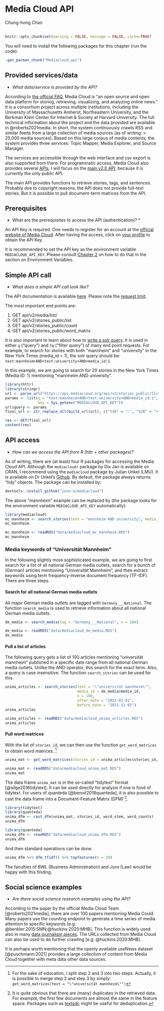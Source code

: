 # Media Cloud API
<chauthors>Chung-hong Chan</chauthors>
<br><br>

```r
knitr::opts_chunk$set(warning = FALSE, message = FALSE, cache=TRUE)
```

You will need to install the following packages for this chapter (run the code):

```r
.gen_pacman_chunk("Mediacloud_api")
```

## Provided services/data

* *What data/service is provided by the API?*

According to [the official FAQ](https://mediacloud.org/support/), Media Cloud is "an open source and open data platform for storing, retrieving, visualizing, and analyzing online news." It is a consortium project across multiple institutions, including the University of Massachusetts Amherst, Northeastern University, and the Berkman Klein Center for Internet & Society at Harvard University. The full technical information about the project and the data provided are available in @roberts2021media. In short, the system continuously crawls RSS and similar feeds from a large collection of media sources (as of writing: > 25,000 media sources). Based on this large corpus of media contents, the system provides three services: Topic Mapper, Media Explorer, and Source Manager. 

The services are accessible through the web interface and csv export is also supported from there. For programmatic access, Media Cloud also provides several [APIs](https://github.com/mediacloud/backend/tree/master/doc/api_2_0_spec). I will focus on the [main v2.0 API](https://github.com/mediacloud/backend/blob/master/doc/api_2_0_spec/api_2_0_spec.md), because it is currently the only public API.

The main API provides functions to retrieve stories, tags, and sentences. Probably due to copyright reasons, the API does not provide full-text stories. But it is possible to pull document-term matrices from the API.

## Prerequisites
* What are the prerequisites to access the API (authentication)? *

An API Key is required. One needs to register for an account at the [official website of Media Cloud](https://tools.mediacloud.org/#/user/signup). After having the access, click on [your profile](https://explorer.mediacloud.org/#/user/profile) to obtain the API Key.

It is recommended to set the API key as the environment variable `MEDIACLOUD_API_KEY`. Please consult [Chapter 2](#best-practices) on how to do that in the section on Environment Variables.

## Simple API call
* *What does a simple API call look like?*

The API documentation is available [here](https://github.com/mediacloud/backend/blob/master/doc/api_2_0_spec/api_2_0_spec.md). Please note the [request limit](https://github.com/mediacloud/backend/blob/master/doc/api_2_0_spec/api_2_0_spec.md#request-limits).

The most important end points are:

1. GET api/v2/media/list/
2. GET api/v2/stories_public/list
3. GET api/v2/stories_public/count
4. GET api/v2/stories_public/word_matrix

It is also important to learn about how to [write a solr query](https://mediacloud.org/getting-started-guide). It is used in either `q` ("query") and `fq` ("filter query") of many end point requests. For example, to search for stories with both "mannheim" and "university" in the New York Times (media_id = 1), the solr query should be: `text:mannheim+AND+text:university+AND+media_id:1`.

In this example, we are going to search for 20 stories in the New York Times (Media ID: 1) mentioning "mannheim AND university". 

```r
library(httr)
library(stringr)
url <- parse_url("https://api.mediacloud.org/api/v2/stories_public/list")
params <- list(q = "text:mannheim+AND+text:university+AND+media_id:1",
               key = Sys.getenv("MEDIACLOUD_API_KEY"))
url$query <- params
final_url <- str_replace_all(build_url(url), c("%3A" = ":", "%2B" = "+"))

res <- GET(final_url)
content(res)
```

## API access
* *How can we access the API from R (httr + other packages)?* 

As of writing, there are (at least) four R packages for accessing the Media Cloud API. Although the `mediacloudr` package by Dix Jan is available on CRAN, I recommend using the `mediacloud` package by Julian Unkel (LMU). It is available on Dr Unkel's [Github](https://github.com/joon-e/mediacloud). By default, the package always returns "tidy" objects. The package can be installed by:

```r
devtools::install_github("joon-e/mediacloud")
```

The above "mannheim" example can be replaced by (the package looks for the environment variable `MEDIACLOUD_API_KEY` automatically):

<!-- cached as `mediacloud_mc_mannheim.RDS` -->

```r
library(mediacloud)
mc_mannheim <- search_stories(text = "mannheim AND university", media_id = 1, n = 20)
mc_mannheim
```

```r
mc_mannheim <- readRDS("data/mediacloud_mc_mannheim.RDS")
mc_mannheim
```

### Media keywords of "Universität Mannheim"

In the following slightly more sophisticated example, we are going to first search for a list of all national German media outlets, search for a bunch of (German) articles mentioning "Universität Mannheim", and then extract keywords using term frequency-inverse document frequency (TF-IDF). There are three steps.

#### Search for all national German media outlets

All major German media outlets are tagged with `Germany___National`. The function `search_media` is used to retrieve information about all national German media outlets.

<!-- cached as `mediacloud_de_media.RDS` -->

```r
de_media <- search_media(tag = "Germany___National", n = 100)
```

```r
de_media <- readRDS("data/mediacloud_de_media.RDS")
de_media
```

#### Pull a list of articles

<!-- cached as `mediacloud_unima_articles.RDS` -->

The following query gets a list of 100 articles mentioning "universität mannheim" published in a specific date range from all national German media outlets. Unlike the AND operator, this search for the exact term. Also, a query is case insensitive. The function `search_stories` can be used for this.

```r
unima_articles <- search_stories(text = "\"universität mannheim\"",
                                 media_id = de_media$media_id,
                                 n = 100,
                                 after_date = "2021-01-01",
                                 before_date = "2021-12-01")
unima_articles
```

```r
unima_articles <- readRDS("data/mediacloud_unima_articles.RDS")
unima_articles
```

#### Pull word matrices

With the list of `stories_id`, we can then use the function `get_word_matrices` to obtain word matrices. [^WORDMATRICES]

<!-- cached as `mediacloud_unima_mat.RDS` -->

```r
unima_mat <- get_word_matrices(stories_id = unima_articles$stories_id, n = 100)
```

```r
unima_mat <- readRDS("data/mediacloud_unima_mat.RDS")
unima_mat
```

The data frame `unima_mat` is in the so-called "tidytext" format [@silge2016tidytext]. It can be used directly for analysis if one is fond of tidytext. For users of quanteda [@benoit2018quanteda], it is also possible to cast the data frame into a Document-Feature Matrix (DFM) [^DEDUP].

<!-- cached as `mediacloud_unima_dfm.RDS` -->

```r
library(tidytext)
library(quanteda)
unima_dfm <- cast_dfm(unima_mat, stories_id, word_stem, word_counts)
unima_dfm
```

```r
library(quanteda)
unima_dfm <- readRDS("data/mediacloud_unima_dfm.RDS")
unima_dfm
```

And then standard operations can be done.

```r
unima_dfm %>% dfm_tfidf() %>% topfeatures(n = 20)
```

The faculties of *BWL* (Business Administration) and *Jura* (Law) would be happy with this finding.

## Social science examples
* *Are there social science research examples using the API?*

According to the paper by the official Media Cloud Team [@roberts2021media], there are over 100 papers mentioning Media Could. Many papers use the counting endpoint to generate a time series of media attention to specific keywords [e.g. @benkler:2015:SMN;@huckins:2020:MHB]. This function is widely used also in many [data journalism pieces](https://mediacloud.org/publications). The URLs collected from Media Cloud can also be used to do further crawling [e.g. @huckins:2020:MHB].

It is perhaps worth mentioning that the openly available useNews dataset [@puschmann:2021] provides a large collection of content from Media Cloud together with meta data other data sources.

[^WORDMATRICES]: For the sake of education, I split step 2 and 3 into two steps. Actually, it is possible to merge step 2 and step 3 by simply: `get_word_matrices(text = "\"universität mannheim\"")`

[^DEDUP]: It is quite obvious that there are (many) duplicates in the retrieved data. For example, the first few documents are almost the same in the feature space. Packages such as [textsdc](https://github.com/chainsawriot/textsdc) might be useful for deduplication.
